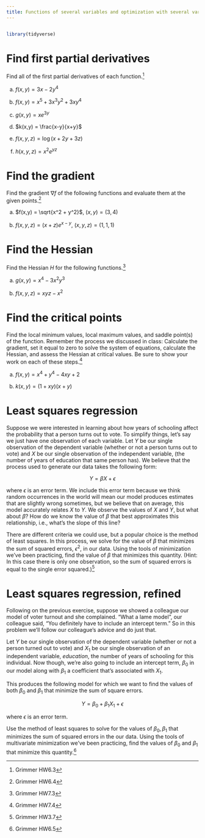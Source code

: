 ```yaml
---
title: Functions of several variables and optimization with several variables
---
```


```r
```

```r
library(tidyverse)
```

# Find first partial derivatives

Find all of the first partial derivatives of each function.^[Grimmer HW6.3]

a. $f(x,y) = 3x - 2y^4$

    <!--

    **Solution:** The partial derivatives here involve straightforward power rule. As you do these partial derivatives, get used to seeing all other variables that you're not interested in as constants. It will become more natural over time.
    
    $$\frac{\partial f}{\partial x} = 3 \qquad \frac{\partial f}{\partial y} = -8y^3$$
    
    -->

a. $f(x,y) = x^5 + 3x^3y^2 + 3xy^4$

    <!--

    **Solution:** More power rule.
    
    $$\frac{\partial f}{\partial x} = 5x^4 + 9x^2y^2 + 3y^4 \qquad \frac{\partial f}{\partial y} = 6x^3y+12xy^3$$
    
    -->

a. $g(x,y) = xe^{3y}$

    <!--

    **Solution:** Now, we have to start dealing with the chain rule. Note that even though there is technically a product involving $x$ and $y$ here, at no point does either variable show up in both parts of the product. As such, we don't need product rule.

    The partial derivative with respect to $x$ is straightforward. The function is linear with respect to $x$, so the partial derivative is $e^{3y}$.

    The partial derivative with respect to $y$ is a bit more complicated.
    
    $$\frac{\partial g}{\partial y} = xe^{3y} \cdot \frac{\partial}{\partial y}(3y) = xe^{3y} \cdot 3 = 3xe^{3y}$$
    
    -->
    
a. $k(x,y) = \frac{x-y}{x+y}$

    <!--

    **Solution:** We require the use of quotient rule here. (Or as we showed in a previous homework, you can rewrite this as a product.) Recall that the quotient rule for some generic $h(x) = \frac{f(x)}{g(x)}$ is
    
    $$h'(x) = \frac{f'(x)g(x)-f(x)g'(x)}{(g(x))^2}$$
    
    So, we can apply this formula to derive the function with respect to each variable to get:
    
    $$
    \begin{aligned}
    \frac{\partial k}{\partial x} &= \frac{(\frac{\partial}{\partial x} (x-y)) (x+y) - (x-y) (\frac{\partial}{\partial x} (x+y))}{(x+y)^2} \\
    &= \frac{(1)(x+y) - (x-y)(1)}{(x+y)^2} \\
    &= \frac{x+y-x+y}{(x+y)^2} \\
    &= \frac{2y}{(x+y)^2}
    \end{aligned}
    $$
    
    $$
    \begin{aligned}
    \frac{\partial k}{\partial y} &= \frac{(\frac{\partial}{\partial y} (x-y)) (x+y) - (x-y) (\frac{\partial}{\partial y} (x+y))}{(x+y)^2} \\
    &= \frac{(-1)(x+y) - (x-y)(1)}{(x+y)^2} \\
    &= \frac{-x-y-x+y}{(x+y)^2} \\
    &= -\frac{2x}{(x+y)^2}
    \end{aligned}
    $$
    
    -->
    
a. $f(x,y,z) = \log(x+2y+3z)$

    <!--

    **Solution:** This requires relatively straightforward chain rule.
    
    $$
    \frac{\partial f}{\partial x} = \frac{1}{x+2y+3z} \cdot \frac{\partial}{\partial x}(x+2y+3z) = \frac{1}{x+2y+3z}(1) = \frac{1}{x+2y+3z}
    $$

    $$
    \frac{\partial f}{\partial y} = \frac{1}{x+2y+3z} \cdot \frac{\partial}{\partial y}(x+2y+3z) = \frac{1}{x+2y+3z}(2) = \frac{2}{x+2y+3z}
    $$
    
    $$
    \frac{\partial f}{\partial z} = \frac{1}{x+2y+3z} \cdot \frac{\partial}{\partial z}(x+2y+3z) = \frac{1}{x+2y+3z}(3) = \frac{3}{x+2y+3z}
    $$
    
    -->
    
a. $h(x,y,z) = x^2 e^{yz}$

    <!--

    **Solution:** This requires some chain rule, as well.
    
    $$\frac{\partial h}{\partial x} = 2x^{(2-1)}e^{yz} = 2xe^{yz}$$
    
    $$\frac{\partial h}{\partial y} = x^2 e^{yz} \cdot \frac{\partial}{\partial y}(yz) = x^2 e^{yz} \cdot z = x^2 z e^{yz}$$
    
    $$\frac{\partial h}{\partial z} = x^2 e^{yz} \cdot \frac{\partial}{\partial z}(yz) = x^2 e^{yz} \cdot y = x^2 y e^{yz}$$
    
    -->

# Find the gradient

Find the gradient $\nabla f$ of the following functions and evaluate them at the given points.^[Grimmer HW6.4]

a. $f(x,y) = \sqrt{x^2 + y^2}$, \quad $(x,y) = (3,4)$

    <!--

    **Solution:** Let's first rewrite the function so that it is easier to differentiate.
    
    $$f(x,y) = \sqrt{x^2 + y^2} = (x^2 + y^2)^{1/2}$$
    
    Now, taking the partial derivatives with respect to $x$ and $y$ comes more naturally.
    
    $$
    \begin{aligned}
    \frac{\partial f}{\partial x} &= \frac{1}{2}(x^2 + y^2)^{-1/2} \cdot \frac{\partial}{\partial x} (x^2 + y^2) \\
    &= \frac{1}{2}(x^2 + y^2)^{-1/2} \cdot (2x) \\
    &= x (x^2 + y^2)^{-1/2} \\
    &= \frac{x}{\sqrt{x^2 + y^2}}
    \end{aligned}
    $$
    
    $$
    \begin{aligned}
    \frac{\partial f}{\partial y} &= \frac{1}{2}(x^2 + y^2)^{-1/2} \cdot \frac{\partial}{\partial y} (x^2 + y^2) \\
    &= \frac{1}{2}(x^2 + y^2)^{-1/2} \cdot (2y) \\
    &= y (x^2 + y^2)^{-1/2} \\
    &= \frac{y}{\sqrt{x^2 + y^2}}
    \end{aligned}
    $$
    
    So, the gradient of this function is:
    
    $$
    \nabla f(x,y) = \left(\frac{x}{\sqrt{x^2 + y^2}}, \frac{y}{\sqrt{x^2 + y^2}}\right)
    $$

    And if we evaluate it at the given point, we get:
    
    $$
    \nabla f(3,4) = \left(\frac{3}{\sqrt{3^2 + 4^2}}, \frac{4}{\sqrt{3^2 + 4^2}}\right) = \left(\frac{3}{\sqrt{9 + 16}}, \frac{4}{\sqrt{9 + 16}}\right) = \left(\frac{3}{\sqrt{25}}, \frac{4}{\sqrt{25}}\right) = \left(\frac{3}{5}, \frac{4}{5}\right)
    $$
    
    -->
    
a. $f(x,y,z) = (x+z)e^{x-y}$, \quad $(x,y,z) = (1,1,1)$

    <!--

    **Solution:** This question is slightly more involved; the partial derivative with respect to $x$ will require product rule since $x$ appears in both factors of the product. Recall that the product rule for a generic $h(x) = j(x)k(x)$ is $h'(x) = f'(x)g(x) + f(x)g'(x)$. The partial derivative with respect to $y$ will require the chain rule.
    
    $$
    \begin{aligned}
    \frac{\partial f}{\partial x} &= \left(\frac{\partial}{\partial x}(x+z)\right) e^{x-y} + (x+z) \left(\frac{\partial}{\partial x} e^{x-y}\right)\\
    &= (1) \cdot e^{x-y} + (x+z) \cdot e^{x-y}\\
    &= e^{x-y} + (x+z) \cdot e^{x-y}\\
    &= e^{x-y} (x+z+1)
    \end{aligned}
    $$
    
    (The partial derivative above technically requires chain rule where you take the derivative of $x-y$ with respect to $x$, but that's just 1, so we omit that work here.)
    
    $$
    \begin{aligned}
    \frac{\partial f}{\partial y} &= (x+z)\cdot e^{x-y} \cdot \left(\frac{\partial}{\partial y} (x-y)\right)\\
    &= (x+z) \cdot e^{x-y} \cdot (-1)\\
    &= -e^{x-y}(x+z)
    \end{aligned}
    $$
    
    $$
    \begin{aligned}
    \frac{\partial f}{\partial z} &= \frac{\partial}{\partial z} (xe^{x-y} + ze^{x-y}) \\
    &= \frac{\partial}{\partial z} (xe^{x-y}) + \frac{\partial}{\partial z} (ze^{x-y}) \\
    &= 0 + e^{x-y}\\
    &= e^{x-y}
    \end{aligned}
    $$

    The gradient of this function, which we can also write as a vertical vector, is

    $$\nabla f(x,y,z) = \left[\begin{array}{r} e^{x-y} (x+z+1) \\ -e^{x-y}(x+z) \\ e^{x-y}\end{array}\right]$$

    When we evaluate the gradient at the given value, we obtain

    $$\nabla f(1,1,1) = \left[\begin{array}{c} e^{1-1} (1+1+1) \\ -e^{1-1}(1+1) \\ e^{1-1}\end{array}\right] = \left[\begin{array}{r} e^0 (3) \\ -e^0 (2) \\ e^0) \end{array}\right] = \left[\begin{array}{r} 1 \cdot 3 \\ -1 \cdot 2 \\ 1\end{array}\right] = \left[\begin{array}{r} 3 \\ -2 \\ 1 \end{array}\right]$$

    -->
    
# Find the Hessian

Find the Hessian $H$ for the following functions.^[Grimmer HW7.3]

a. $g(x,y) = x^4 - 3x^2 y^3$

    <!--

    **Solution:** In order to find any second partial derivatives, we need the first partial derivatives. These are straightforward. (Here, we'll use the other partial derivative notation just to keep things interesting and to get you accustomed to it.)
    
    $$g_x = 4x^3 - 6xy^3 \qquad g_y = -9x^2y^2$$
    
    Now, we find the second partial derivatives, which are also pretty simple to find.
    
    $$g_{xx} = 12x^2 - 6y^3 \qquad g_{xy} = -18xy^2 \qquad g_{yx} = -18xy^2 \qquad g_{yy} = -18x^2y$$
    
    Note that $f_{xy} = f_{yx}$. We now have everything we need for the Hessian.
    
  	$$H = \left[\begin{array}{rr}
  	12x^2 - 6y^3 & -18xy^2 \\
  	-18xy^2 & -18x^2y
  	\end{array}\right]$$
  	
  	-->
  	
a. $f(x,y,z) = xyz - x^2$

    <!--

    **Solution:** Finding this Hessian initially seems daunting because it involves three variables. Fortunately, the second derivatives are all really simple. We start by finding first partial derivatives.
    
    $$f_{x} = yz-2x \qquad f_{y} = xz \qquad f_{z} = xy$$
    
    Now, we look for the second partial derivatives. Just to keep things orderly, let's start with $f_{xx}$, $f_{yy}$, and $f_{zz}$.
    
    $$f_{xx} = -2 \qquad f_{yy} = 0 \qquad f_{zz} = 0$$
    
    Then we can look for the other second partial derivatives that involve two different variables.
    
    $$
    f_{xy} = \frac{\partial}{\partial y} (yz-2x) = z \qquad f_{yz} = \frac{\partial}{\partial z} (xz) = x \qquad f_{zx} = \frac{\partial}{\partial x} (xy) = y
    $$
    
  	$$
  	f_{yx} = \frac{\partial}{\partial x} (xz) = z \qquad f_{zy} = \frac{\partial}{\partial y} (xy) = x \qquad f_{xz} = \frac{\partial}{\partial z} (yz-2x) = y
  	$$
    
    We have found all second derivatives, so we can now produce the Hessian.
    
    $$
  	H = \left[\begin{array}{rrr}
  	f_{xx} & f_{xy} & f_{xz}\\
  	f_{yx} & f_{yy} & f_{yz}\\
  	f_{zx} & f_{zy} & f_{zz}\end{array}\right]
  	=
  	\left[\begin{array}{rrr}
  	-2 & z & y\\
  	z & 0 & x\\
  	y & x & 0
  	\end{array}\right]
  	$$
  	
  	-->

# Find the critical points

Find the local minimum values, local maximum values, and saddle point(s) of the function. Remember the process we discussed in class: Calculate the gradient, set it equal to zero to solve the system of equations, calculate the Hessian, and assess the Hessian at critical values. Be sure to show your work on each of these steps.^[Grimmer HW7.4]

a. $f(x,y) = x^4 + y^4 - 4xy + 2$

    <!--

    **Solution:** The first step, as the problem indicates, is to determine the gradient of the function. Taking the first derivatives here is quite straightforward. 

    $$
    \begin{aligned}
    \frac{\partial}{\partial x}(x^4 + y^4 - 4xy + 2) &= 4x^3 + 0 -4y + 0\\
    &=  4x^3 - 4y\\
    \frac{\partial}{\partial y}(x^4 + y^4 - 4xy + 2) &= 0 + 4y^3 - 4x + 0\\
    &= 4y^3 - 4x\\
    \nabla f(x,y) &=(4x^3 - 4y, 4y^3-4x)\\
    \end{aligned}
    $$
    
    Now we must set this gradient equal to the zero vector. So we know $4x^3 - 4y = 0$ and $4y^3 - 4x = 0$. The standard method for solving a system of equations is to solve one equation for one variable in terms of the other(s) and substitute that value into the other equations. In this case, let's choose to solve the second equation for $x$ in terms of $y$. So we have $4y^3 - 4x = 0$. Dividing both sides by 4 gives $y^3 - x = 0$, and adding $x$ to both sides gives $y^3 = x$. Now let's plug this into the other equation. So we have $4(y^3)^3 - 4y = 4y^9 -4y = 0$. Dividing by 4 gives $y^9 - y = 0$. There are a few ways to go about looking at this equation to get a value for $y$, but let's take the most rigorous approach. First, let us try to simplify a bit; \emph{if $y$ is not equal to 0}, we can divide by $y$ to get $y^8 - 1 = 0$, or $y^8 = 1$. So taking the square root of both sides gives $y^4 = \pm 1$, but it obviously cannot be -1, so $y^4 = 1$. Doing so again gives $y^2 = \pm 1$, but again, it cannot be that $y^2 = -1$, so $y^2 = 1$. Taking the square root one last time gives $y = \pm 1$. Both of these values are feasible. Since we know that $x = y^3$, we know that (1,1) and (-1, -1) are critical points of this function. 
    
    Are these the only ones, though? Well, not necessarily. Recall that in finding those critical points, we had to divide by $y$, which we cannot do when $y = 0$. In other words, we made an assumption that $y$ was not 0 - which means we only found the non-zero values of $y$ that produce critical points. Is there a critical point where $y = 0$? In this case, yes - if both $y$ and $x$ are zero, the gradient is zero as well. So (0,0) is also a critical point.

    Now let's calulate the Hessian.
    
    $$
    H(x,y) = \left[\begin{array}{rr}
    f_{xx} & f_{xy}\\
    f_{yx} & f_{yy} \end{array}\right]
    = \left[\begin{array}{rr}
    \frac{\partial}{\partial x}(4x^3 - 4y) & \frac{\partial}{\partial x}(4y^3 - 4x)\\
    \frac{\partial}{\partial y}(4x^3 - 4y) &\frac{\partial}{\partial y}(4y^3 - 4x) \end{array}\right]
    = \left[\begin{array}{rr}
    12x^2 & -4 \\
    -4 & 12y^2 \end{array}\right]
    $$
    
    Now we simply have to plug in the $x$ and $y$ values at the critical points and apply the second derivative test. 
    
    $$H(1,1) = H(-1, -1) = \left[\begin{array}{rr}
    12  & -4 \\
    -4 & 12 \end{array}\right]$$
    
    So for the critical points $(1,1)$ and $(-1, -1)$, $AC - B^2 = 12*12-(-4)^2 = 128 > 0$ and $A = 12 > 0$. So the Hessian at these points is positive definite, and the points $(1,1)$ and $(-1, -1)$ are local minima.
    
    $$H(0,0) =  \left[\begin{array}{rr}
    0  & -4 \\
    -4 & 0 \end{array}\right] $$
    
    So for the critical point $(0,0)$, $AC - B^2 = 0*0 - (-4)^2 = -16 < 0$, so the Hessian is indefinite and the point $(0,0)$ is a saddle point.
    
    -->

a. $k(x,y) = (1+xy)(x+y)$

    <!--

    **Solution:** As in the first problem, we begin by finding the gradient. To simplify the derivation process, note that $(1+xy)(x+y) = x^2y + xy^2 + x + y$

    $$
    \begin{aligned}
    \frac{\partial}{\partial x}(x^2y + xy^2 + x + y) &= 2xy + y^2 + 1 \\
    \frac{\partial}{\partial y}(x^2y + xy^2 + x + y) &= x^2 + 2xy + 1\\
    \nabla f(x,y) &=(y^2 + 2xy + 1, x^2+2xy + 1)\\
    \end{aligned}
    $$
    
    Now we need to set this gradient equal to the zero vector and solve the system of equations (sorry for the awful algebra here!). The standard method of solving one equation for one variable in terms of the other and plugging back into the other equation will work here (and I will write out the algebra below), but there is a much easier way of doing it. Notice that if $x^2 + 2xy + 1 = 0$ and $y^2 + 2xy + 1 = 0$, then it must be the case that $x^2 + 2xy + 1 = y^2 + 2xy + 1$. Now we can subtract $2xy + 1$ from both sides to get $x^2 = y^2$, or $x = \pm y$. This gives us two cases to consider: either $x = y$ or $x = -y$. Let's start with $x = y$. Plugging this value of $x$ into the first equation gives us $y^2 + 2yy+1 = 3y^2 + 1 = 0$. But then $3y^2 = -1$, which is impossible for any real value of $y$. So now let's look at $x = -y$. Then the first equation gives us $y^2 + 2(-y)y + 1 = -y^2 + 1 = 0$, which means that $y^2 = 1$, or $y = \pm 1$. If $y = 1$, we know $x = -y = -1$, and if $y = -1$, $x = -y = 1$. So $(-1, 1)$ and $(1, -1)$ are critical points of this function (you can confirm for yourselves that these points are solutions to the other equation as well).
    
    The longer way to do it is as follows. First, let's solve the first equation for $x$ in terms of $y$. So we begin with $y^2 + 2xy + 1 = 0$. Subtract $2xy$ to get $y^2 + 1 = -2xy$. Clearly, we will want to divide by $y$, but first, let's check what happens when $y=0$. If $y=0$, then $y^2 + 1 = 1$ and $-2xy = 0$ for all $x$ - so there are no solutions. So now, let's divide both sides of $y^2 + 1 = -2xy$ by $-2y$. Then we have $x = -\frac{y^2+1}{2y}$. Plugging this value into the second equation gives us $(-\frac{y^2+1}{2y})^2 + 2y(-\frac{y^2+1}{2y} + 1 = 0$. Distributing out the first term and cancelling out the $2y$ in the second leaves us with $\frac{y^4 + 2y^2 + 1}{4y^2} - y^2 = 0$. Now let's multiply both sides by $4y^2$. Then we have $y^4 + 2y^2 + 1 - 4y^4 = -3y^4 + 2y^2 + 1 = 0$. We can then apply the quadratic formula to get $$y^2 = \frac{-2 \pm \sqrt{2^2 - 4(-3)(1)}}{2(-3} = \frac{-2 \pm \sqrt{16}}{-6} = \frac{-2 \pm 4}{-6}$$ Clearly, if $y^2 = \frac{-2 + 4}{-6} = -1/3$, $y$ has no real values. So we must have $y^2 = \frac{-2-4}{-6} = 1$, or $y = \pm 1$, as before, with the same $x$ values following.
    
    Now that we have established $(-1,1)$ and $(1, -1)$ as critical points, we must find the Hessian. 

    $$
    H(x,y) = \left[\begin{array}{rr}
    f_{xx} & f_{xy}\\
    f_{yx} & f_{yy} \end{array}\right]
    = \left[\begin{array}{rr}
    \frac{\partial}{\partial x}(y^2 + 2xy +1) & \frac{\partial}{\partial x}(x^2+2xy+1)\\
    \frac{\partial}{\partial y}(y^2 +2xy+1) &\frac{\partial}{\partial y}(x^2 +2xy+1) \end{array}\right]
    = \left[\begin{array}{rr}
    2y & 2x + 2y \\
    2y + 2x & 2x \end{array}\right]
    $$

    Then we have
    
    $$H(-1,1) = \left[\begin{array}{rr}
    2  & 0 \\
    0 & -2 \end{array}\right]$$
    
    and
    
    $$H(1,-1) = \left[\begin{array}{rr}
    -2 & 0 \\
    0 & 2 \end{array}\right]$$
    
    In both cases, $AC -  B^2 = 2(-2)-0^2 = -4 < 0$, so the Hessian is indefinite and these are saddle points. So there are no local minima or maxima.
    
    -->

# Least squares regression

Suppose we were interested in learning about how years of schooling affect the probability that a person turns out to vote. To simplify things, let's say we just have one observation of each variable. Let $Y$ be our single observation of the dependent variable (whether or not a person turns out to vote) and $X$ be our single observation of the independent variable, (the number of years of education that same person has). We believe that the process used to generate our data takes the following form:

$$Y = \beta X + \epsilon$$

where $\epsilon$ is an error term. We include this error term because we think random occurrences in the world will mean our model produces estimates that are slightly wrong sometimes, but we believe that on average, this model accurately relates $X$ to $Y$. We observe the values of $X$ and $Y$, but what about $\beta$? How do we know the value of $\beta$ that best approximates this relationship, i.e., what's the slope of this line?

There are different criteria we could use, but a popular choice is the method of least squares. In this process, we solve for the value of $\beta$ that minimizes the sum of squared errors, $\epsilon^2$, in our data. Using the tools of minimization we've been practicing, find the value of $\beta$ that minimizes this quantity. (Hint: In this case there is only one observation, so the sum of squared errors is equal to the single error squared.)^[Grimmer HW3.7]

<!--

**Solution:** First we must identify the quantity we are trying to minimize, the sum of squared errors. Using some simple algebra, we get:
    
$$
\begin{aligned}
Y &= \beta X + \epsilon \\
Y-\beta X&= \epsilon \\
(Y-\beta X)^2&= \epsilon^2 \\
\end{aligned}
$$

If we have many data points, there would be a summation sign in front of both sides of this equation, but since there is only one data point here, we have the quantity of interest. We want to find the value of $\beta$ that minimizes $(Y-\beta X)^2$, the squared error. Let's call this function $f(\beta)$.

The first step to minimizing a function is finding its first derivative with respect to the variable of interest, which is $\beta$ in this case. For that we will need the chain rule, since this is a nested function. Define $f(\beta)$ as $h(g(\beta))$, where $h(u)=u^2$ and $g(u)=(Y-uX)$ for any $u$. So, by the chain rule,
    
$$
\begin{aligned}
f'(\beta)&= h'(g(\beta))*g'(\beta)\\
&= 2(Y-\beta X)*-X\\
&= -2X(Y-\beta X)\\
\end{aligned}
$$

With our first derivative in hand, we need to solve for $\beta^*$, the value of $\beta$ at which $f'(\beta)=0$. Again, some algebra:

$$
\begin{aligned}
f'(\beta)= -2X(Y-\beta^* X)=0\\
-2XY + 2X^2\beta^*=0 \\
-XY + X^2\beta^*=0 \\
X^2\beta^*=XY \\
\beta^*=\dfrac{XY}{X^2} \\
\beta^*=\dfrac{Y}{X} \\
\end{aligned}
$$

Is this a minimum or a maximum? Remember, the first derivative will equal 0 in both cases. To find out, we perform the second derivative test.
    
$$
\begin{aligned}
f''(\beta)&= \dfrac{ df'(\beta)}{d \beta} \\
&= \dfrac{ d}{d \beta} -2X(Y-\beta X) \\
&= \dfrac{ d}{d \beta} -2XY+2X^2 \beta \\
&= 2X^2 \\
\end{aligned}
$$

We know that the quantity $2X^2>0$, so the second derivative is positive, so we have found a minimum. We have set no bounds on the domain, and there is only one minimum (i.e.\ only one solution for $\beta^*$), so we are done. $\dfrac{Y}{X}$ is the value of $\beta$ that minimizes the squared error. For any other value of $\beta$, the squared distance between the true outcome $Y$, and the predicted outcome, $\beta X$, would be larger, which means our model would not fit as well.

-->

# Least squares regression, refined

Following on the previous exercise, suppose we showed a colleague our model of voter turnout and she complained. "What a lame model", our colleague said, "You definitely have to include an intercept term." So in this problem we'll follow our colleague's advice and do just that.

Let $Y$ be our single observation of the dependent variable (whether or not a person turned out to vote) and $X_1$ be our single observation of an independent variable, $education$, the number of years of schooling for this individual. Now though, we're also going to include an intercept term, $\beta_0$ in our model along with $\beta_1$ a coefficient that's associated with $X_1$. 

This produces the following model for which we want to find the values of both $\beta_0$ and $\beta_1$ that minimize the sum of square errors. 

$$
Y = \beta_0 + \beta_1 X_1 + \epsilon
$$

where $\epsilon$ is an error term.

Use the method of least squares to solve for the values of $\beta_0, \beta_1$ that minimizes the sum of squared errors in the our data. Using the tools of multivariate minimization we've been practicing, find the values of $\beta_0$ and $\beta_1$ that minimize this quantity.^[Grimmer HW6.5]

<!--

**Solution:**

$$
\begin{aligned}
Y&= \beta_0 + \beta_1 X_1 + \epsilon\\
Y - (\beta_0 + \beta_1 X_1) &= \epsilon\\
(Y - (\beta_0 + \beta_1 X_1) )^2 &= \epsilon^2
\end{aligned}
$$

$$
 \begin{aligned}
 f(\beta_0, \beta_1 | x_i, y_i) & = (Y - \beta_0 - \beta_1 X_1 )^2\\
\dfrac{\partial{ f(\beta_0, \beta_1 | x_i, y_i)}}{\partial \beta_0} & = -2(Y - \beta_0 - \beta_1X_1)\\
& = -2Y + 2\beta_0 + 2\beta_1 X_1\\
0 & = 2Y - 2\beta_0 - 2\beta_1 X_1\\
\hat \beta_0 & = Y - \beta_1X_1\\
\dfrac{\partial{ f(\beta_0, \beta_1 | x_i, y_i)}}{\partial \beta_1} & = -2 X_1( Y - \beta_0 - \beta_1 X_1)\\
& =  -2YX_1 + 2\beta_0 X_1 + 2\beta_1 X_1^2\\
0 & = 2YX_1 - 2\beta_0 X_1 - 2\beta_1 X_1^2\\
\beta_1 X_1^2 & = YX_1 - \beta_0 X_1\\
\end{aligned}
$$

We then sub in $\hat \beta_0$ for $\beta_0$ and continue:

$$
\begin{aligned}
\beta_1 X_1^2 & = YX_1 - (Y - \beta_1X_1)X_1\\
\beta_1 X_1^2 & = YX_1 - YX_1 + \beta_1 X_1^2\\
\beta_1 X_1^2  & = \beta_1 X_1^2\\
\beta_1 X_1^2  - \beta_1 X_1^2 & = 0\\
0 & = 0
\end{aligned}
$$

So, what's going on? Why can't we find a solution for $\hat{\beta_1}$?

The problem is that we are trying to use two parameters to describe a single observation of data. This is a case of a problem that occurs when solving systems of equations known as **underdetermination** (i.e., we have two unknown parameters, $\beta_0$ and $\beta_1$, but only one equation with which to estimate them).

The intuition behind this problem is that, given our data, we don't have enough information to uniquely identify two parameters. With one observation we could minimize the squared error by *either*:
    
1. Fitting the point exactly with our intercept term, $\beta_0$
1. Fitting the point exactly with the parameter on education $\beta_1$ or
1. Fitting the point with some linear combination of values for $\beta_0$ and $\beta_1$. Assuming this individual voted (y=1) and had 10 years of education (x=10), the line shows all the pairs of parameter estimates that would minimize the squared error with the two edge cases as end points (i.e., explain entirely with the intercept term or with the parameter attached to education) and a number of combinations of parameter values that also work in between (e.g., $\beta_0 = .5$ and $\beta_1=.05$).
    
```r
tibble(
  x1 = 0,
  x2 = 1,
  y1 = .1,
  y2 = .0
) %>%
  ggplot(aes(x1, y1, xend = x2, yend = y2)) +
  geom_segment() +
  labs(
    title = "Multiple pairs of parameter estimates minimize squared error",
    x = expression(beta[0]),
    y = expression(beta[1])
  )
```

Since we have so many different combinations of parameter values that accomplish our goal, to minimize the squared error, equally well, no unique solution exists for this parameter vector. When this occurs we say our model is not identified. 

If we start to get more observations than parameters we want to estimate (i.e., we have an overdetermined system of equations), this answer will change and we'll get unique solutions for each.

1. This problem illustrates, in a very simple manner, one symptom of underdetermination: perfect multicollinearity. Because we have a linearly dependent $\hat{\beta} = (X'X)^{-1}X'Y$. 

    $$
    \begin{aligned}
    X & = \begin{bmatrix} 1 & X_1 \end{bmatrix}\\
    X'X & = \begin{bmatrix} 1 \\
    					X_1 \end{bmatrix} \begin{bmatrix} 1 & X_1 \end{bmatrix}\\
    	& = \begin{bmatrix} 1 & X_1 \\
    		X_1 & X_1^2 \end{bmatrix}
    \end{aligned}
    $$
    
    Where we can show linear dependence by multiplying the first row in the matrix by $X_1$ to get an exact copy of the second row. We'll see that perfect multicollinearity can also occur even when we have more observations than variables, if we can write some variables as a linear combination of other variables.
1. If you got values for $\hat{\beta_0}$ and $\hat{\beta_1}$ on this problem you did something wrong (e.g., assumed more than 1 observation, made an algebra mistake).

-->
